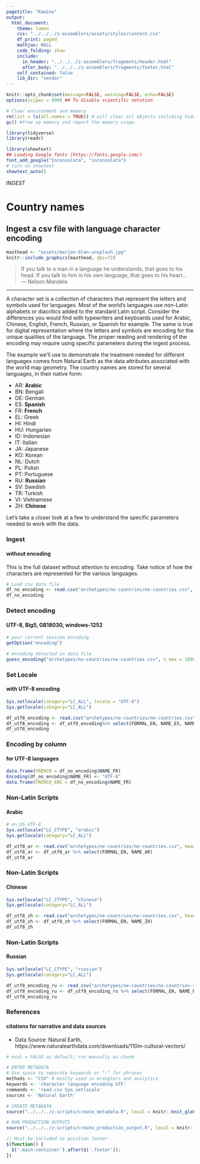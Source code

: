 ```yaml
---
pagetitle: "Kamino"
output: 
  html_document:
    theme: lumen
    css: "../../../z-assemblers/assets/styles/content.css"
    df_print: paged
    mathjax: NULL
    code_folding: show
    include:
      in_header: "../../../z-assemblers/fragments/header.html"
      after_body: "../../../z-assemblers/fragments/footer.html"
    self_contained: false
    lib_dir: "vendor"
---
```


```r

knitr::opts_chunk$set(message=FALSE, warning=FALSE, echo=FALSE)
options(scipen = 999) ## To disable scientific notation

# Clear environment and memory
rm(list = ls(all.names = TRUE)) # will clear all objects including hidden objects.
gc() #free up memory and report the memory usage.

library(tidyverse)
library(readr)

library(showtext)
## Loading Google fonts (https://fonts.google.com/)
font_add_google("Inconsolata", "inconsolata")
# turn on showtext
showtext_auto()

```

<div class="activity">
INGEST  
</div>

# Country names
## Ingest a csv file with language character encoding

```r

masthead <- "assets/marjan-blan-unsplash.jpg"
knitr::include_graphics(masthead, dpi=72)

```

> If you talk to a man in a language he understands, that goes to his head. If you talk to him in his own language, that goes to his heart...\
--- Nelson Mandela\

***

A character set is a collection of characters that represent the letters and symbols used for languages. Most of the world's languages use non-Latin alphabets or diacritics added to the standard Latin script. Consider the differences you would find with typewriters and keyboards used for Arabic, Chinese, English, French, Russian, or Spanish for example. The same is true for digital representation where the letters and symbols are encoding for the unique qualities of the language.  The proper reading and rendering of the encoding may require using specific parameters during the ingest process.

The example we'll use to demonstrate the treatment needed for different languages comes from Natural Earth as the data attributes associated with the world map geometry.  The country names are stored for several languages, in their native form:

* AR: __Arabic__
* BN: Bengali
* DE: German
* ES: __Spanish__
* FR: __French__
* EL: Greek
* HI: Hindi
* HU: Hungarian
* ID: Indonesian
* IT: Italian
* JA: Japanese
* KO: Korean
* NL: Dutch
* PL: Polish
* PT: Portuguese 
* RU: __Russian__
* SV: Swedish
* TR: Turkish
* VI: Vietnamese
* ZH: __Chinese__

Let's take a closer look at a few to understand the specific parameters needed to work with the data.

### Ingest
#### without encoding

This is the full dataset without attention to encoding.  Take notice of how the characters are represented for the various languages.

```r

# Load csv data file
df_no_encoding <- read.csv("archetypes/ne-countries/ne-countries.csv", header = TRUE, stringsAsFactors = FALSE)
df_no_encoding

```


### Detect encoding
#### UTF-8, Big5, GB18030, windows-1252


```r

# your current session encoding
getOption("encoding")

# encoding detected in data file
guess_encoding("archetypes/ne-countries/ne-countries.csv", n_max = 1000)

```


### Set Locale
#### with UTF-8 encoding


```r

Sys.setlocale(category="LC_ALL", locale = "UTF-8")
Sys.getlocale(category="LC_ALL")

df_utf8_encoding <- read.csv("archetypes/ne-countries/ne-countries.csv", header = TRUE, stringsAsFactors = FALSE, encoding = "UTF-8")
df_utf8_encoding <- df_utf8_encoding%>% select(FORMAL_EN, NAME_ES, NAME_FR, NAME_AR, NAME_ZH, NAME_RU)
df_utf8_encoding

```


### Encoding by column
#### for UTF-8 languages


```r

data.frame(FRENCH = df_no_encoding$NAME_FR)
Encoding(df_no_encoding$NAME_FR) <- "UTF-8"
data.frame(FRENCH_ENC = df_no_encoding$NAME_FR)

```

### Non-Latin Scripts
#### Arabic

```r

# en_US.UTF-8
Sys.setlocale("LC_CTYPE", "arabic")
Sys.getlocale(category="LC_ALL")

df_utf8_ar <- read.csv("archetypes/ne-countries/ne-countries.csv", header = TRUE, stringsAsFactors = FALSE, encoding = "UTF-8")
df_utf8_ar <- df_utf8_ar %>% select(FORMAL_EN, NAME_AR)
df_utf8_ar

```

### Non-Latin Scripts
#### Chinese


```r

Sys.setlocale("LC_CTYPE", "chinese")
Sys.getlocale(category="LC_ALL")

df_utf8_zh <- read.csv("archetypes/ne-countries/ne-countries.csv", header = TRUE, stringsAsFactors = FALSE, encoding = "UTF-8")
df_utf8_zh <- df_utf8_zh %>% select(FORMAL_EN, NAME_ZH)
df_utf8_zh

```

### Non-Latin Scripts
#### Russian

```r

Sys.setlocale("LC_CTYPE", "russian")
Sys.getlocale(category="LC_ALL")

df_utf8_encoding_ru <- read_csv("archetypes/ne-countries/ne-countries-ru.csv")
df_utf8_encoding_ru <- df_utf8_encoding_ru %>% select(FORMAL_EN, NAME_RU)
df_utf8_encoding_ru

```


### References
#### citations for narrative and data sources

* Data Source: Natural Earth, https://www.naturalearthdata.com/downloads/110m-cultural-vectors/


```r

# eval = FALSE as default; run manually as chunk

# ENTER METADATA
# Use space to separate keywords or "-" for phrases
methods <- "CSV" # mostly used in wranglers and analytics
keywords <- 'character language encoding UTF'
commands <- 'read.csv Sys.setlocale'
sources <- 'Natural Earth'

# CREATE METADATA
source("../../../z-scripts/create_metadata.R", local = knitr::knit_global())

# RUN PRODUCTION OUTPUTS
source("../../../z-scripts/create_production_output.R", local = knitr::knit_global())


```


```js

// Must be included to position footer
$(function() {
  $('.main-container').after($('.footer'));
})

```

